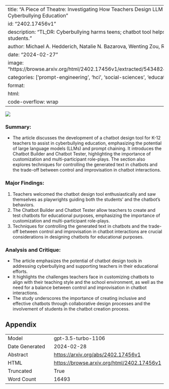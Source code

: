 
---
title: "A Piece of Theatre: Investigating How Teachers Design LLM Chatbots to Assist Adolescent Cyberbullying Education"
id: "2402.17456v1"
description: "TL;DR: Cyberbullying harms teens; chatbot tool helps teachers educate and support students."
author: Michael A. Hedderich, Natalie N. Bazarova, Wenting Zou, Ryun Shim, Xinda Ma, Qian Yang
date: "2024-02-27"
image: "https://browse.arxiv.org/html/2402.17456v1/extracted/5434824/fig/dialoguetree_cyberbullying2.png"
categories: ['prompt-engineering', 'hci', 'social-sciences', 'education']
format:
  html:
    code-overflow: wrap
---

![](https://browse.arxiv.org/html/2402.17456v1/extracted/5434824/fig/dialoguetree_cyberbullying2.png)

### Summary:
- The article discusses the development of a chatbot design tool for K-12 teachers to assist in cyberbullying education, emphasizing the potential of large language models (LLMs) and prompt chaining. It introduces the Chatbot Builder and Chatbot Tester, highlighting the importance of customization and multi-participant role-plays. The section also explores techniques for controlling the generated text in chatbots and the trade-off between control and improvisation in chatbot interactions.

### Major Findings:
1. Teachers welcomed the chatbot design tool enthusiastically and saw themselves as playwrights guiding both the students' and the chatbot's behaviors.
2. The Chatbot Builder and Chatbot Tester allow teachers to create and test chatbots for educational purposes, emphasizing the importance of customization and multi-participant role-plays.
3. Techniques for controlling the generated text in chatbots and the trade-off between control and improvisation in chatbot interactions are crucial considerations in designing chatbots for educational purposes.

### Analysis and Critique:
- The article emphasizes the potential of chatbot design tools in addressing cyberbullying and supporting teachers in their educational efforts.
- It highlights the challenges teachers face in customizing chatbots to align with their teaching style and the school environment, as well as the need for a balance between control and improvisation in chatbot interactions.
- The study underscores the importance of creating inclusive and effective chatbots through collaborative design processes and the involvement of students in the chatbot creation process.

## Appendix

|          |          |
|----------|----------|
| Model     | gpt-3.5-turbo-1106       |
| Date Generated     | 2024-02-28       |
| Abstract | [https://arxiv.org/abs/2402.17456v1](https://arxiv.org/abs/2402.17456v1)        |
| HTML     | [https://browse.arxiv.org/html/2402.17456v1](https://browse.arxiv.org/html/2402.17456v1)       |
| Truncated       | True       |
| Word Count       | 16493       |